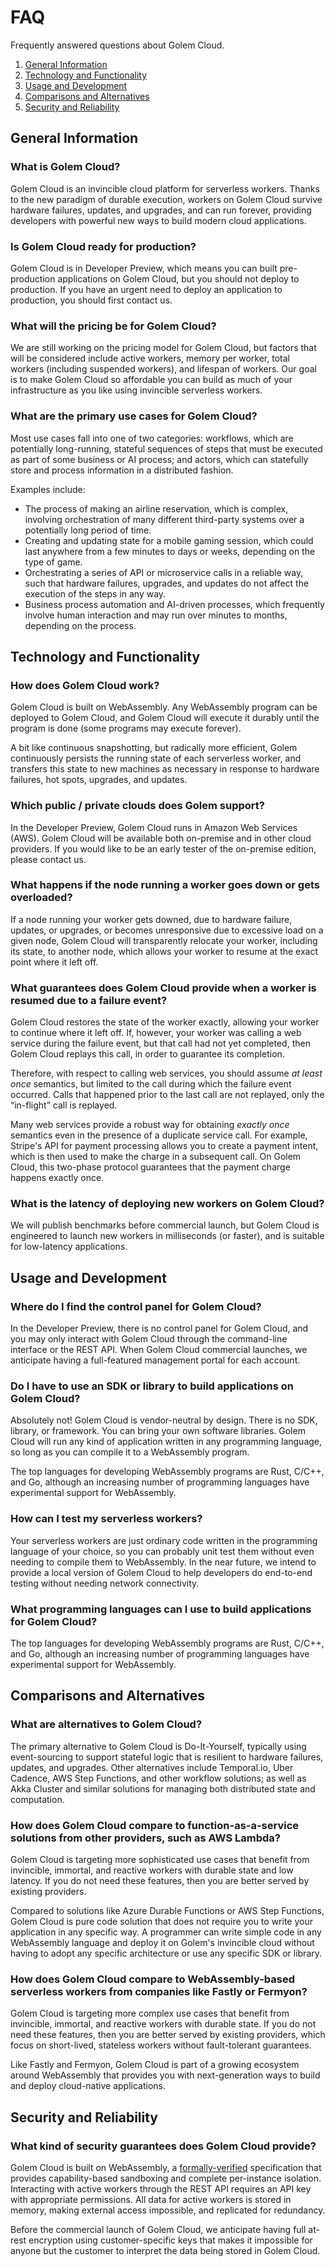 # FAQ

Frequently answered questions about Golem Cloud.

1. [General Information](#general-information)
2. [Technology and Functionality](#technology-and-functionality)
3. [Usage and Development](#usage-and-development)
4. [Comparisons and Alternatives](#comparisons-and-alternatives)
5. [Security and Reliability](#security-and-reliability)

## General Information

### What is Golem Cloud?

Golem Cloud is an invincible cloud platform for serverless workers. Thanks to the new paradigm of durable execution, workers on Golem Cloud survive hardware failures, updates, and upgrades, and can run forever, providing developers with powerful new ways to build modern cloud applications.

### Is Golem Cloud ready for production?

Golem Cloud is in Developer Preview, which means you can built pre-production applications on Golem Cloud, but you should not deploy to production. If you have an urgent need to deploy an application to production, you should first contact us.

### What will the pricing be for Golem Cloud?

We are still working on the pricing model for Golem Cloud, but factors that will be considered include active workers, memory per worker, total workers (including suspended workers), and lifespan of workers. Our goal is to make Golem Cloud so affordable you can build as much of your infrastructure as you like using invincible serverless workers.

### What are the primary use cases for Golem Cloud?

Most use cases fall into one of two categories: workflows, which are potentially long-running, stateful sequences of steps that must be executed as part of some business or AI process; and actors, which can statefully store and process information in a distributed fashion.

Examples include:

- The process of making an airline reservation, which is complex, involving orchestration of many different third-party systems over a potentially long period of time.
- Creating and updating state for a mobile gaming session, which could last anywhere from a few minutes to days or weeks, depending on the type of game.
- Orchestrating a series of API or microservice calls in a reliable way, such that hardware failures, upgrades, and updates do not affect the execution of the steps in any way.
- Business process automation and AI-driven processes, which frequently involve human interaction and may run over minutes to months, depending on the process.

## Technology and Functionality

### How does Golem Cloud work?

Golem Cloud is built on WebAssembly. Any WebAssembly program can be deployed to Golem Cloud, and Golem Cloud will execute it durably until the program is done (some programs may execute forever).

A bit like continuous snapshotting, but radically more efficient, Golem continuously persists the running state of each serverless worker, and transfers this state to new machines as necessary in response to hardware failures, hot spots, upgrades, and updates.

### Which public / private clouds does Golem support?

In the Developer Preview, Golem Cloud runs in Amazon Web Services (AWS). Golem Cloud will be available both on-premise and in other cloud providers. If you would like to be an early tester of the on-premise edition, please contact us.

### What happens if the node running a worker goes down or gets overloaded?

If a node running your worker gets downed, due to hardware failure, updates, or upgrades, or becomes unresponsive due to excessive load on a given node, Golem Cloud will transparently relocate your worker, including its state, to another node, which allows your worker to resume at the exact point where it left off.

### What guarantees does Golem Cloud provide when a worker is resumed due to a failure event?

Golem Cloud restores the state of the worker exactly, allowing your worker to continue where it left off. If, however, your worker was calling a web service during the failure event, but that call had not yet completed, then Golem Cloud replays this call, in order to guarantee its completion.

Therefore, with respect to calling web services, you should assume _at least once_ semantics, but limited to the call during which the failure event occurred. Calls that happened prior to the last call are not replayed, only the “in-flight” call is replayed.

Many web services provide a robust way for obtaining _exactly once_ semantics even in the presence of a duplicate service call. For example, Stripe's API for payment processing allows you to create a payment intent, which is then used to make the charge in a subsequent call. On Golem Cloud, this two-phase protocol guarantees that the payment charge happens exactly once.

### What is the latency of deploying new workers on Golem Cloud?

We will publish benchmarks before commercial launch, but Golem Cloud is engineered to launch new workers in milliseconds (or faster), and is suitable for low-latency applications.

## Usage and Development

### Where do I find the control panel for Golem Cloud?

In the Developer Preview, there is no control panel for Golem Cloud, and you may only interact with Golem Cloud through the command-line interface or the REST API. When Golem Cloud commercial launches, we anticipate having a full-featured management portal for each account.

### Do I have to use an SDK or library to build applications on Golem Cloud?

Absolutely not! Golem Cloud is vendor-neutral by design. There is no SDK, library, or framework. You can bring your own software libraries. Golem Cloud will run any kind of application written in any programming language, so long as you can compile it to a WebAssembly program.

The top languages for developing WebAssembly programs are Rust, C/C++, and Go, although an increasing number of programming languages have experimental support for WebAssembly.

### How can I test my serverless workers?

Your serverless workers are just ordinary code written in the programming language of your choice, so you can probably unit test them without even needing to compile them to WebAssembly. In the near future, we intend to provide a local version of Golem Cloud to help developers do end-to-end testing without needing network connectivity.

### What programming languages can I use to build applications for Golem Cloud?

The top languages for developing WebAssembly programs are Rust, C/C++, and Go, although an increasing number of programming languages have experimental support for WebAssembly.

## Comparisons and Alternatives

### What are alternatives to Golem Cloud?

The primary alternative to Golem Cloud is Do-It-Yourself, typically using event-sourcing to support stateful logic that is resilient to hardware failures, updates, and upgrades. Other alternatives include Temporal.io, Uber Cadence, AWS Step Functions, and other workflow solutions; as well as Akka Cluster and similar solutions for managing both distributed state and computation.

### How does Golem Cloud compare to function-as-a-service solutions from other providers, such as AWS Lambda?

Golem Cloud is targeting more sophisticated use cases that benefit from invincible, immortal, and reactive workers with durable state and low latency. If you do not need these features, then you are better served by existing providers.

Compared to solutions like Azure Durable Functions or AWS Step Functions, Golem Cloud is pure code solution that does not require you to write your application in any specific way. A programmer can write simple code in any WebAssembly language and deploy it on Golem's invincible cloud without having to adopt any specific architecture or use any specific SDK or library.

### How does Golem Cloud compare to WebAssembly-based serverless workers from companies like Fastly or Fermyon?

Golem Cloud is targeting more complex use cases that benefit from invincible, immortal, and reactive workers with durable state. If you do not need these features, then you are better served by existing providers, which focus on short-lived, stateless workers without fault-tolerant guarantees.

Like Fastly and Fermyon, Golem Cloud is part of a growing ecosystem around WebAssembly that provides you with next-generation ways to build and deploy cloud-native applications.

## Security and Reliability

### What kind of security guarantees does Golem Cloud provide?

Golem Cloud is built on WebAssembly, a [formally-verified](https://www.cl.cam.ac.uk/~caw77/papers/mechanising-and-verifying-the-webassembly-specification.pdf) specification that provides capability-based sandboxing and complete per-instance isolation. Interacting with active workers through the REST API requires an API key with appropriate permissions. All data for active workers is stored in memory, making external access impossible, and replicated for redundancy.

Before the commercial launch of Golem Cloud, we anticipate having full at-rest encryption using customer-specific keys that makes it impossible for anyone but the customer to interpret the data being stored in Golem Cloud.
